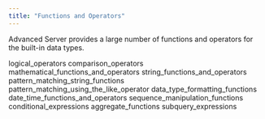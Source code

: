 ```yaml
---
title: "Functions and Operators"
---
```


Advanced Server provides a large number of functions and operators for the built-in data types.

<div class="toctree" data-maxdepth="3">

logical_operators comparison_operators mathematical_functions_and_operators string_functions_and_operators pattern_matching_string_functions pattern_matching_using_the_like_operator data_type_formatting_functions date_time_functions_and_operators sequence_manipulation_functions conditional_expressions aggregate_functions subquery_expressions

</div>
